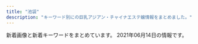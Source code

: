 ```yaml
---
title: "池袋"
description: "キーワード別にの巨乳アジアン・チャイナエステ嬢情報をまとめました。"
---
```


新着画像と新着キーワードをまとめています。
2021年06月14日の情報です。

<DmmAffiliateIns />
<KeywordTable
  shops={
    [
    {
        "url": "http://foryou-est.tokyo/",
        "keywords": {},
        "name": "For You",
        "img_links": [
            "http://foryou-est.tokyo/images/xin.jpg",
            "http://foryou-est.tokyo/images/riri.jpg",
            "http://foryou-est.tokyo/images/sp03.jpg",
            "http://foryou-est.tokyo/images/up.png",
            "http://foryou-est.tokyo/images/yuki.jpg",
            "http://foryou-est.tokyo/images/emi.jpg",
            "http://foryou-est.tokyo/images/ai.jpg",
            "http://foryou-est.tokyo/images/yuri.jpg",
            "http://foryou-est.tokyo/images/flash1.jpg",
            "http://foryou-est.tokyo/images/sp02.jpg",
            "http://foryou-est.tokyo/images/kina.jpg",
            "http://foryou-est.tokyo/images/down.png",
            "http://foryou-est.tokyo/images/sp01.jpg",
            "http://foryou-est.tokyo/images/mobile.png",
            "http://foryou-est.tokyo/images/zi_staff.png"
        ],
        "station": "JR\u6c60\u888b\u99c5\u897f\u53e3"
    },
    {
        "url": "https://www.relax-es.net/",
        "station": "JR\u6c60\u888b\u99c5\u897f\u53e3(\u5317)",
        "keywords": {
            "F": 35,
            "88": 71,
            "E": 73,
            "D": 54,
            "87": 22,
            "90": 14,
            "C": 36,
            "89": 56
        },
        "img_links": [
            "https://www.relax-es.net/w200-p300/img/uploadfile/imgpc01601602326.jpg",
            "https://www.relax-es.net/img/s/area02.png",
            "https://www.relax-es.net/img/companioncoment.png",
            "https://www.relax-es.net/w160-p400/img/uploadfile/imgpc01601602403.jpg",
            "https://www.relax-es.net/w160-p400/img/uploadfile/imgpc01601602269.jpg",
            "https://www.relax-es.net/img/uploadfile/imgpc01601942123.jpg",
            "https://www.relax-es.net/w90-p90/img/uploadfile/imgpc01601942092.jpg",
            "https://www.relax-es.net/img/uploadfile/imgpc01601603008.jpg",
            "https://www.relax-es.net/w90-p90/img/uploadfile/imgpc01608535783.jpg",
            "https://www.relax-es.net/img/s/area05.png",
            "https://www.relax-es.net/w160-p400/img/uploadfile/imgpc01601602016.jpg",
            "https://www.relax-es.net/w160-p400/img/uploadfile/imgpc01601603008.jpg",
            "https://www.relax-es.net/w200-p300/img/uploadfile/imgpc01601601975.jpg",
            "https://www.relax-es.net/img/num2.png",
            "https://www.relax-es.net/img/num4.png",
            "https://www.relax-es.net/w160-p400/img/uploadfile/imgpc01601602188.jpg",
            "https://www.relax-es.net/img/bana01.jpg",
            "https://www.relax-es.net/img/uploadfile/imgpc01601601975.jpg",
            "https://www.relax-es.net/img/s/area01.png",
            "https://www.relax-es.net/w160-p400/img/uploadfile/imgpc01608535716.jpg",
            "https://www.relax-es.net/img/shop.jpg",
            "https://www.relax-es.net/img/uploadfile/img_1601600792.jpg",
            "https://www.relax-es.net/img/uploadfile/imgpc01601602970.jpg",
            "https://www.relax-es.net/img/s/area04.png",
            "https://www.relax-es.net/img/num5.png",
            "https://www.relax-es.net/w160-p400/img/uploadfile/imgpc01601601781.jpg",
            "https://www.relax-es.net/w200-p300/img/uploadfile/imgpc01601942105.jpg",
            "https://www.relax-es.net/img/uploadfile/imgpc01601602443.jpg",
            "https://www.relax-es.net/img/uploadfile/imgpc01601602676.jpg",
            "https://www.relax-es.net/img/bana05.jpg",
            "https://www.relax-es.net/w90-p90/img/uploadfile/imgpc01601603008.jpg",
            "https://www.relax-es.net/img/area.jpg",
            "https://www.relax-es.net/img/s/area06.png",
            "https://www.relax-es.net/img/uploadfile/imgpc01601942165.jpg",
            "https://www.relax-es.net/w90-p90/img/uploadfile/imgpc01601602890.jpg",
            "https://www.relax-es.net/w200-p300/img/uploadfile/imgpc01601942092.jpg",
            "https://www.relax-es.net/w200-p300/img/uploadfile/imgpc01601942142.jpg",
            "https://www.relax-es.net/w160-p400/img/uploadfile/imgpc01601942092.jpg",
            "https://www.relax-es.net/img/uploadfile/imgpc01601602269.jpg",
            "https://www.relax-es.net/img/bana04.jpg",
            "https://www.relax-es.net/img/num1.png",
            "https://www.relax-es.net/w160-p400/img/uploadfile/imgpc01601942123.jpg",
            "https://www.relax-es.net/w160-p400/img/uploadfile/imgpc01608535826.jpg",
            "https://www.relax-es.net/w160-p400/img/uploadfile/imgpc01608535783.jpg",
            "https://www.relax-es.net/w90-p90/img/uploadfile/imgpc01601602269.jpg",
            "https://www.relax-es.net/w160-p400/img/uploadfile/imgpc01601942142.jpg",
            "https://www.relax-es.net/w160-p400/img/uploadfile/imgpc01601601975.jpg",
            "https://www.relax-es.net/w160-p400/img/uploadfile/imgpc01601942105.jpg",
            "https://www.relax-es.net/img/uploadfile/imgpc01601601781.jpg",
            "https://www.relax-es.net/img/icon/new.png",
            "https://www.relax-es.net/w90-p90/img/uploadfile/imgpc01608535716.jpg",
            "https://www.relax-es.net/img/uploadfile/imgpc01601942092.jpg",
            "https://www.relax-es.net/img/uploadfile/imgpc01608535716.jpg",
            "https://www.relax-es.net/img/uploadfile/imgpc01601602890.jpg",
            "https://www.relax-es.net/img/bana07.jpg",
            "https://www.relax-es.net/img/uploadfile/img_1601600707.jpg",
            "https://www.relax-es.net/img/num3.png",
            "https://www.relax-es.net/img/kantan.jpg",
            "https://www.relax-es.net/w160-p400/img/uploadfile/imgpc01601602890.jpg",
            "https://www.relax-es.net/img/uploadfile/imgpc01608535783.jpg",
            "https://www.relax-es.net/img/uploadfile/imgpc01601602188.jpg",
            "https://www.relax-es.net/img/bana03.jpg",
            "https://www.relax-es.net/w160-p400/img/uploadfile/imgpc01608535915.jpg",
            "https://www.relax-es.net/w90-p90/img/uploadfile/imgpc01601942165.jpg",
            "https://www.relax-es.net/w90-p90/img/uploadfile/imgpc01601602970.jpg",
            "https://www.relax-es.net/w300-p200/img/uploadfile/imgpc01601602761.jpg",
            "https://www.relax-es.net/img/bana10.jpg",
            "https://www.relax-es.net/img/uploadfile/imgpc01601942105.jpg",
            "https://www.relax-es.net/w160-p400/img/uploadfile/imgpc01601602326.jpg",
            "https://www.relax-es.net/w90-p90/img/uploadfile/imgpc01608535826.jpg",
            "https://www.relax-es.net/img/uploadfile/imgpc01601602761.jpg",
            "https://www.relax-es.net/w160-p400/img/uploadfile/imgpc01601602970.jpg",
            "https://www.relax-es.net/img/bana02.jpg",
            "https://www.relax-es.net/img/uploadfile/imgpc01601942142.jpg",
            "https://www.relax-es.net/w160-p400/img/uploadfile/imgpc01601602443.jpg",
            "https://www.relax-es.net/img/uploadfile/1601603998.png",
            "https://www.relax-es.net/w200-p300/img/uploadfile/imgpc01601602970.jpg",
            "https://www.relax-es.net/w160-p400/img/uploadfile/imgpc01601602676.jpg",
            "https://www.relax-es.net/img/s/area03.png",
            "https://www.relax-es.net/w160-p400/img/uploadfile/imgpc01601602761.jpg",
            "https://www.relax-es.net/img/uploadfile/imgpc01601602326.jpg",
            "https://www.relax-es.net/img/syscard.png",
            "https://www.relax-es.net/w90-p90/img/uploadfile/imgpc01601602403.jpg",
            "https://www.relax-es.net/w160-p400/img/uploadfile/imgpc01601942165.jpg"
        ],
        "name": "New RELAX TIME"
    },
    {
        "img_links": [
            "http://manian-ikebukuro.com/image/cast/cast_68_2_l.jpg",
            "http://manian-ikebukuro.com/image/cast/cast_71_1_l.jpg",
            "http://manian-ikebukuro.com/image/cast/cast_63_1_s.jpg",
            "http://manian-ikebukuro.com/image/cast/cast_67_1_s.jpg",
            "http://manian-ikebukuro.com/sp/img/tel.png",
            "http://manian-ikebukuro.com/image/cast/cast_74_2_l.jpg",
            "http://manian-ikebukuro.com/image/cast/cast_47_1_l.jpg",
            "http://manian-ikebukuro.com/img/QRcode.png",
            "http://manian-ikebukuro.com/img/tel.png",
            "http://manian-ikebukuro.com/img/news3.png",
            "http://manian-ikebukuro.com/image/cast/cast_80_1_l.jpg",
            "http://manian-ikebukuro.com/image/cast/cast_70_1_l.jpg",
            "http://manian-ikebukuro.com/img/line1.jpg",
            "http://manian-ikebukuro.com/img/pickupGirl.png",
            "http://manian-ikebukuro.com/image/cast/cast_70_2_l.jpg",
            "http://manian-ikebukuro.com/image/cast/cast_64_2_l.jpg",
            "http://manian-ikebukuro.com/image/cast/cast_64_1_l.jpg",
            "http://manian-ikebukuro.com/img/news1.png",
            "http://manian-ikebukuro.com/img/bar_profile.png",
            "http://manian-ikebukuro.com/image/cast/cast_6_2_l.jpg",
            "http://manian-ikebukuro.com/image/cast/cast_77_1_s.jpg",
            "http://manian-ikebukuro.com/image/cast/cast_75_1_l.jpg",
            "http://manian-ikebukuro.com/image/cast/10x10.jpg",
            "http://manian-ikebukuro.com/image/cast/cast_6_1_s.jpg",
            "http://manian-ikebukuro.com/image/cast/cast_47_2_l.jpg",
            "http://manian-ikebukuro.com/image/cast/cast_47_1_s.jpg",
            "http://manian-ikebukuro.com/image/cast/cast_67_1_l.jpg",
            "http://manian-ikebukuro.com/image/cast/cast_73_1_s.jpg",
            "http://manian-ikebukuro.com/image/cast/cast_77_2_l.jpg",
            "http://manian-ikebukuro.com/image/cast/cast_71_1_s.jpg",
            "http://manian-ikebukuro.com/image/cast/cast_64_1_s.jpg",
            "http://manian-ikebukuro.com/image/cast/cast_75_2_l.jpg",
            "http://manian-ikebukuro.com/image/cast/cast_77_1_l.jpg",
            "http://manian-ikebukuro.com/image/cast/cast_74_1_l.jpg",
            "http://manian-ikebukuro.com/image/cast/cast_80_1_s.jpg",
            "http://manian-ikebukuro.com/image/cast/cast_71_2_l.jpg",
            "http://manian-ikebukuro.com/image/cast/cast_70_1_s.jpg",
            "http://manian-ikebukuro.com/image/cast/cast_67_2_l.jpg",
            "http://manian-ikebukuro.com/image/cast/cast_68_1_s.jpg",
            "http://manian-ikebukuro.com/img/bar_staff.png",
            "http://manian-ikebukuro.com/image/cast/cast_75_1_s.jpg",
            "http://manian-ikebukuro.com/image/cast/cast_68_1_l.jpg",
            "http://manian-ikebukuro.com/img/header0.jpg",
            "http://manian-ikebukuro.com/image/cast/cast_69_1_s.jpg",
            "http://manian-ikebukuro.com/image/cast/cast_74_1_s.jpg",
            "http://manian-ikebukuro.com/img/spSite.jpg",
            "http://manian-ikebukuro.com/image/cast/cast_80_2_l.jpg",
            "http://manian-ikebukuro.com/image/cast/cast_6_1_l.jpg",
            "http://manian-ikebukuro.com/image/cast/no_image.jpg"
        ],
        "keywords": {},
        "name": "\u6d17\u4f53\u30de\u30cb\u30a2",
        "station": "JR\u6c60\u888b\u99c5\u6771\u53e3",
        "url": "http://manian-ikebukuro.com/"
    },
    {
        "keywords": {
            "C": 8
        },
        "name": "MONA\u30fbLIZA \u30e2\u30ca\u30fb\u30ea\u30b6",
        "station": "JR\u6c60\u888b\u99c5\u897f\u53e3",
        "img_links": [
            "http://monaliza.xyz/images/index_c3.jpg",
            "http://monaliza.xyz/images/g7.jpg",
            "http://monaliza.xyz/images/g4.jpg",
            "http://monaliza.xyz/images/r04.jpg",
            "http://monaliza.xyz/images/index_c1.jpg",
            "http://monaliza.xyz/images/yuki.jpg",
            "http://monaliza.xyz/images/top.jpg",
            "http://monaliza.xyz/images/mobile.jpg",
            "http://monaliza.xyz/images/gallery_image01b.jpg",
            "http://monaliza.xyz/images/r01.jpg",
            "http://monaliza.xyz/images/r03.jpg",
            "http://monaliza.xyz/images/aoyi.jpg",
            "http://monaliza.xyz/images/index_c2.jpg",
            "http://monaliza.xyz/images/g6.jpg",
            "http://monaliza.xyz/images/r02.jpg"
        ],
        "url": "http://monaliza.xyz/"
    },
    {
        "station": "JR\u6c60\u888b\u99c5\u897f\u53e3(\u5317)",
        "keywords": {
            "E": 2,
            "82": 2,
            "87": 1,
            "C": 21,
            "93": 2,
            "85": 10,
            "89": 3,
            "86": 3,
            "D": 4,
            "88": 1
        },
        "name": "\u30b7\u30e3\u30fc\u30ed\u30c3\u30c8\u59eb",
        "img_links": [
            "http://www.i-rlx.info/images/upload/bb8a47bc98c64e87.jpg",
            "http://www.i-rlx.info/images/index_27.jpg",
            "http://www.i-rlx.info/images/info_16.jpg",
            "http://www.i-rlx.info/images/index_26.jpg",
            "http://www.i-rlx.info/girl/06.jpg",
            "http://www.i-rlx.info/images/index_14.jpg",
            "http://www.i-rlx.info/images/upload/thumb/bb2bfea87a6127cc.jpg",
            "http://www.i-rlx.info/i/girl/01.jpg",
            "http://www.i-rlx.info/i/room/r02.jpg",
            "http://www.i-rlx.info/images/index_39.jpg",
            "http://www.i-rlx.info/images/index_09.jpg",
            "http://www.i-rlx.info/images/upload/d9467bde93e01a59.jpg",
            "http://www.i-rlx.info/i/room/r01.jpg",
            "http://www.i-rlx.info/images/index_15.jpg",
            "http://www.i-rlx.info/images/index_12.jpg",
            "http://www.i-rlx.info/images/upload/de66c0c17276977c.jpg",
            "http://www.i-rlx.info/images/upload/ac8e7ec3ac179feb.jpg",
            "http://www.i-rlx.info/images/upload/thumb/bb8a47bc98c64e87.jpg",
            "http://www.i-rlx.info/girl/08.jpg",
            "http://www.i-rlx.info/images/upload/22c78aefa047b678.jpg",
            "http://www.i-rlx.info/images/upload/thumb/eeb5d9caa554018e.jpg",
            "http://www.i-rlx.info/images/index_11.jpg",
            "http://www.i-rlx.info/images/upload/thumb/2e67f8f88df2761d.jpg",
            "http://www.i-rlx.info/girl/05.jpg",
            "http://www.i-rlx.info/girl/04.jpg",
            "http://www.i-rlx.info/images/upload/bb2bfea87a6127cc.jpg",
            "http://www.i-rlx.info/i/girl/03.jpg",
            "http://www.i-rlx.info/images/index_13.jpg",
            "http://www.i-rlx.info/images/upload/bc0752fe4e53b8c6.jpg",
            "http://www.i-rlx.info/images/rec_16.jpg",
            "http://www.i-rlx.info/images/index_34.jpg",
            "http://www.i-rlx.info/images/upload/thumb/7d800b2f3fde617b.jpg",
            "http://www.i-rlx.info/images/upload/thumb/bc0752fe4e53b8c6.jpg",
            "http://www.i-rlx.info/images/index_02.jpg",
            "http://www.i-rlx.info/images/index_22.jpg",
            "http://www.i-rlx.info/images/rec.jpg",
            "http://www.i-rlx.info/images/index_18.jpg",
            "http://www.i-rlx.info/images/upload/thumb/9e42414005a99f48.jpg",
            "http://www.i-rlx.info/images/upload/c3c01fea3cdcaa08.jpg",
            "http://www.i-rlx.info/girl/017.jpg",
            "http://www.i-rlx.info/images/upload/dc8f1b616e622b2a.jpg",
            "http://www.i-rlx.info/girl/02.jpg",
            "http://www.i-rlx.info/images/upload/19b76df66faf0b12.jpg",
            "http://www.i-rlx.info/images/index_36.jpg",
            "http://www.i-rlx.info/images/upload/888936484d714117.jpg",
            "http://www.i-rlx.info/girl/018.jpg",
            "http://www.i-rlx.info/images/index_37.jpg",
            "http://www.i-rlx.info/images/index_07.jpg",
            "http://www.i-rlx.info/images/upload/95e8548329763630.jpg",
            "http://www.i-rlx.info/images/index_10.jpg",
            "http://www.i-rlx.info/images/index_20.jpg",
            "http://www.i-rlx.info/images/index_08.jpg",
            "http://www.i-rlx.info/i/girl/02.jpg",
            "http://www.i-rlx.info/images/upload/thumb/19b76df66faf0b12.jpg",
            "http://www.i-rlx.info/images/upload/thumb/c3c01fea3cdcaa08.jpg",
            "http://www.i-rlx.info/images/index_01.jpg",
            "http://www.i-rlx.info/i/room/r03.jpg",
            "http://www.i-rlx.info/images/upload/2e67f8f88df2761d.jpg",
            "http://www.i-rlx.info/images/info.jpg",
            "http://www.i-rlx.info/images/index_19.jpg",
            "http://www.i-rlx.info/images/upload/thumb/22c78aefa047b678.jpg",
            "http://www.i-rlx.info/images/sub_18.jpg",
            "http://www.i-rlx.info/images/upload/thumb/4d0e657eefdddf42.jpg",
            "http://www.i-rlx.info/images/upload/549fe7e03db1e8fc.jpg",
            "http://www.i-rlx.info/i/girl/04.jpg",
            "http://www.i-rlx.info/images/index_24.jpg",
            "http://www.i-rlx.info/images/index_31.jpg",
            "http://www.i-rlx.info/images/index_29.jpg",
            "http://www.i-rlx.info/images/upload/thumb/888936484d714117.jpg",
            "http://www.i-rlx.info/images/upload/thumb/3a57edcf235cfd8e.jpg",
            "http://www.i-rlx.info/images/upload/3a57edcf235cfd8e.jpg",
            "http://www.i-rlx.info/images/upload/9e42414005a99f48.jpg",
            "http://www.i-rlx.info/images/03.jpg",
            "http://www.i-rlx.info/images/index_30.jpg",
            "http://www.i-rlx.info/images/upload/thumb/dc8f1b616e622b2a.jpg",
            "http://www.i-rlx.info/images/sub_21.jpg",
            "http://www.i-rlx.info/images/upload/4d0e657eefdddf42.jpg",
            "http://www.i-rlx.info/i/girl/05.jpg",
            "http://www.i-rlx.info/images/upload/thumb/549fe7e03db1e8fc.jpg",
            "http://www.i-rlx.info/images/upload/f63122b7652c8d07.jpg",
            "http://www.i-rlx.info/images/index_03.jpg",
            "http://www.i-rlx.info/images/upload/thumb/b0bbe23232bed8aa.jpg",
            "http://www.i-rlx.info/images/index_21.jpg",
            "http://www.i-rlx.info/images/upload/thumb/f63122b7652c8d07.jpg",
            "http://www.i-rlx.info/images/index_23.jpg",
            "http://www.i-rlx.info/images/index_33.jpg",
            "http://www.i-rlx.info/images/index_17.jpg",
            "http://www.i-rlx.info/images/index_04.jpg",
            "http://www.i-rlx.info/images/upload/thumb/ac8e7ec3ac179feb.jpg",
            "http://www.i-rlx.info/images/upload/thumb/d9467bde93e01a59.jpg",
            "http://www.i-rlx.info/images/upload/b0bbe23232bed8aa.jpg",
            "http://www.i-rlx.info/images/upload/7d800b2f3fde617b.jpg",
            "http://www.i-rlx.info/i/room/r04.jpg",
            "http://www.i-rlx.info/images/upload/thumb/de66c0c17276977c.jpg",
            "http://www.i-rlx.info/images/upload/eeb5d9caa554018e.jpg",
            "http://www.i-rlx.info/images/index_35_01.jpg",
            "http://www.i-rlx.info/images/upload/5f15caf7f272770f.jpg",
            "http://www.i-rlx.info/girl/01.jpg",
            "http://www.i-rlx.info/images/upload/thumb/95e8548329763630.jpg",
            "http://www.i-rlx.info/images/staff_16.jpg",
            "http://www.i-rlx.info/images/upload/thumb/5f15caf7f272770f.jpg",
            "http://www.i-rlx.info/images/index_06.jpg",
            "http://www.i-rlx.info/images/index_28.jpg"
        ],
        "url": "http://www.i-rlx.info/"
    },
    {
        "station": "JR\u6c60\u888b\u99c5\u897f\u53e3",
        "img_links": [
            "http://tsukinokoi.com/img/staff/153079932824200700.jpg",
            "http://tsukinokoi.com/img/staff/155204782386136400.jpg",
            "http://tsukinokoi.com/img/staff/152008703796356600.jpg",
            "http://tsukinokoi.com/img/staff/154673852166026500.jpg",
            "http://tsukinokoi.com/images/bar_top.png",
            "http://tsukinokoi.com/img/staff/148073918839938900.jpg",
            "http://tsukinokoi.com/images/event/2020/m06.png",
            "http://tsukinokoi.com/img/staff/144652745411466600.jpg",
            "http://tsukinokoi.com/img/staff/151584629124140300.jpg",
            "http://tsukinokoi.com/img/staff/148586605226742500.jpg",
            "http://tsukinokoi.com/img/staff/142919725579809100.png",
            "http://tsukinokoi.com/img/staff/155818741107218300.jpg",
            "http://tsukinokoi.com/img/staff/160622584020640000.jpg",
            "http://tsukinokoi.com/img/staff/148586605222864500.jpg",
            "http://tsukinokoi.com/img/staff/148256052554824000.jpg",
            "http://tsukinokoi.com/images/QRcode.png",
            "http://tsukinokoi.com/images/pickupGirl2014.png",
            "http://tsukinokoi.com/images/bar_gallery.png",
            "http://tsukinokoi.com/images/news3.png",
            "http://tsukinokoi.com/images/bar_staff.png",
            "http://tsukinokoi.com/img/staff/155611310658540500.jpg",
            "http://tsukinokoi.com/images/news1.png"
        ],
        "keywords": {
            "\u30bb\u30af\u30b7\u30fc": 1
        },
        "name": "\u6708\u306e\u604b",
        "url": "http://tsukinokoi.com/"
    },
    {
        "img_links": [
            "http://www.coco-8.jp/_src/36742640/b.png",
            "http://www.coco-8.jp/_src/36813493/cam2.jpg",
            "http://www.coco-8.jp/_src/49632559/wechatimg336_20201102105038881.jpg",
            "http://www.coco-8.jp/_src/36712010/sayuri.jpg",
            "http://www.coco-8.jp/_src/36742658/s1.jpg",
            "http://www.coco-8.jp/_src/36742458/1.jpg",
            "http://www.coco-8.jp/_src/54960396/wechatimg955.jpg",
            "http://www.coco-8.jp/_src/36820891/cam3.png",
            "http://www.coco-8.jp/_src/36743040/s5.jpg",
            "http://www.coco-8.jp/_src/36742461/4.jpg",
            "http://www.coco-8.jp/_src/36746688/g2.jpg",
            "http://www.coco-8.jp/_src/54960393/wechatimg955.jpg",
            "http://www.coco-8.jp/_src/37791789/lineline.png",
            "http://www.coco-8.jp/_src/49977789/lineline.png",
            "http://www.coco-8.jp/_src/36746395/lineline.png",
            "http://www.coco-8.jp/_src/36746398/mei1.jpg",
            "http://www.coco-8.jp/_src/36742460/3.jpg",
            "http://www.coco-8.jp/_src/36746639/lineline.png",
            "http://www.coco-8.jp/_src/36746682/g.jpg",
            "http://www.coco-8.jp/_src/36746704/g5.png",
            "http://www.coco-8.jp/_src/36741636/5.jpg",
            "http://www.coco-8.jp/_src/36746633/lineline.png",
            "http://www.coco-8.jp/_src/36746714/b.png",
            "http://www.coco-8.jp/_src/36820892/cam3.png",
            "http://www.coco-8.jp/_src/36741673/3.jpg",
            "http://www.coco-8.jp/_src/36742459/2.jpg",
            "http://www.coco-8.jp/_src/49977773/wechatimg437_20201113100952153.jpg",
            "http://www.coco-8.jp/_src/36742791/s4.jpg",
            "http://www.coco-8.jp/_src/36741678/down.png",
            "http://www.coco-8.jp/_src/36742636/b.png",
            "http://www.coco-8.jp/_src/54960394/lineline.png",
            "http://www.coco-8.jp/_src/36813492/cam2.jpg",
            "http://www.coco-8.jp/_src/36742655/down.png",
            "http://www.coco-8.jp/_src/36741638/4.jpg",
            "http://www.coco-8.jp/_src/36741671/2.jpg",
            "http://www.coco-8.jp/_src/49977785/wechatimg336_20201102105038881.jpg",
            "http://www.coco-8.jp/_src/37791773/wechatimg437_20201113100952153.jpg",
            "http://www.coco-8.jp/_src/36746345/maya.jpg",
            "http://www.coco-8.jp/_src/49632727/wechatimg336_20201102105038881.jpg",
            "http://www.coco-8.jp/_src/36746641/risa.jpg",
            "http://www.coco-8.jp/_src/36742642/b.png",
            "http://www.coco-8.jp/_src/36746397/mei1.jpg",
            "http://www.coco-8.jp/_src/36745876/pic1.jpg",
            "http://www.coco-8.jp/_src/36741640/1.jpg",
            "http://www.coco-8.jp/_src/36741672/4.jpg",
            "http://www.coco-8.jp/_src/36742714/s2.jpg",
            "http://www.coco-8.jp/_src/37791754/smartselect_20191212-140919_wechat.jpg",
            "http://www.coco-8.jp/_src/36742462/5.jpg",
            "http://www.coco-8.jp/_src/36745880/pic2.jpg",
            "http://www.coco-8.jp/_src/36746635/iwa1.jpg",
            "http://www.coco-8.jp/_src/36746642/risa.jpg",
            "http://www.coco-8.jp/_src/36746320/sayuri.jpg",
            "http://www.coco-8.jp/_src/36746702/g6.jpg",
            "http://www.coco-8.jp/_src/36742638/b.png",
            "http://www.coco-8.jp/_src/49977786/wechatimg336_20201102105038881.jpg",
            "http://www.coco-8.jp/_src/36741637/3.jpg",
            "http://www.coco-8.jp/_src/54960397/wechatimg955.jpg",
            "http://www.coco-8.jp/_src/36746331/lineline.png",
            "http://www.coco-8.jp/_src/36746351/lineline.png",
            "http://www.coco-8.jp/_src/36742780/s3.jpg",
            "http://www.coco-8.jp/_src/54960364/wechatimg955.jpg",
            "http://www.coco-8.jp/_src/37791774/wechatimg437_20201113100952153.jpg",
            "http://www.coco-8.jp/_src/36746346/maya.jpg",
            "http://www.coco-8.jp/_src/36746692/g3.jpg",
            "http://www.coco-8.jp/_src/55662797/img20210426142633666355.png",
            "http://www.coco-8.jp/_src/36741639/2.jpg",
            "http://www.coco-8.jp/_src/36742644/sayuri.jpg",
            "http://www.coco-8.jp/_src/36746379/aki.jpg",
            "http://www.coco-8.jp/_src/36746636/iwa1.jpg",
            "http://www.coco-8.jp/_src/36746644/lineline.png",
            "http://www.coco-8.jp/_src/36746380/aki.jpg",
            "http://www.coco-8.jp/_src/36741674/5.jpg",
            "http://www.coco-8.jp/_src/49977665/wechatimg437_20201113100952153.jpg",
            "http://www.coco-8.jp/_src/36741670/1.jpg",
            "http://www.coco-8.jp/_src/36746732/road2.png",
            "http://www.coco-8.jp/_src/36742630/b.png"
        ],
        "name": "CoCo8 \u30b3\u30b3\u30a8\u30a4\u30c8",
        "station": "JR\u6c60\u888b\u99c5\u897f\u53e3",
        "url": "http://www.coco-8.jp/",
        "keywords": {
            "88": 1,
            "86": 2,
            "90": 1
        }
    },
    {
        "station": "JR\u6c60\u888b\u99c5\u897f\u53e3",
        "img_links": [],
        "url": "http://mangetsudou.tyo.cm/",
        "keywords": {},
        "name": "\u6e80\u6708\u5802"
    },
    {
        "img_links": [
            "http://awakoku.net/girls/yuri1.jpg",
            "http://awakoku.net/image/header.jpg",
            "http://awakoku.net/topics/img/7-1.jpg",
            "http://awakoku.net/image/pickup.jpg",
            "http://awakoku.net/girls/noimage.jpg",
            "http://awakoku.net/girls/hana2.jpg",
            "http://awakoku.net/girls/miyuki1.jpg",
            "http://awakoku.net/girls/mina2.jpg",
            "http://awakoku.net/girls/nana11.jpg",
            "http://awakoku.net/girls/yumi.jpg",
            "http://awakoku.net/girls/nagisa2.jpg",
            "http://awakoku.net/girls/miyuki2.jpg",
            "http://awakoku.net/girls/aya1.jpg",
            "http://awakoku.net/girls/yuri2.jpg",
            "http://awakoku.net/girls/hana1.jpg",
            "http://awakoku.net/girls/misaki1.jpg",
            "http://awakoku.net/girls/kana1.jpg",
            "http://awakoku.net/girls/nana22.jpg",
            "http://awakoku.net/girls/misaki2.jpg",
            "http://awakoku.net/girls/sakura1.jpg",
            "http://awakoku.net/girls/ami1.jpg",
            "http://awakoku.net/girls/kana2.jpg",
            "http://awakoku.net/girls/mina1.jpg",
            "http://awakoku.net/girls/nagisa1.jpg",
            "http://awakoku.net/girls/saki1.jpg"
        ],
        "keywords": {
            "F": 1,
            "87": 3,
            "83": 4,
            "88": 2,
            "84": 3,
            "D": 1,
            "E": 2,
            "C": 23,
            "85": 2,
            "86": 1
        },
        "station": "JR\u6c60\u888b\u99c5\u897f\u53e3",
        "url": "http://awakoku.net/",
        "name": "\u30a2\u30ef\u56fd\u515a"
    },
    {
        "img_links": [
            "http://new-paradise.net/images/g0.jpg",
            "http://new-paradise.net/images/misaki01.jpg",
            "http://new-paradise.net/images/a6.jpg",
            "http://new-paradise.net/images/misaki02.jpg",
            "http://new-paradise.net/images/up.png",
            "http://new-paradise.net/images/r3.jpg",
            "http://new-paradise.net/images/mobile.png",
            "http://new-paradise.net/images/itigo.jpg",
            "http://new-paradise.net/images/honoka.jpg",
            "http://new-paradise.net/images/info.jpg",
            "http://new-paradise.net/images/kanna02.jpg",
            "http://new-paradise.net/images/down.png",
            "http://new-paradise.net/images/a1.jpg",
            "http://new-paradise.net/images/a5.jpg",
            "http://new-paradise.net/images/a3.jpg",
            "http://new-paradise.net/images/a7.jpg",
            "http://new-paradise.net/images/noa.jpg",
            "http://new-paradise.net/images/zi_staff.png",
            "http://new-paradise.net/images/flash1.jpg",
            "http://new-paradise.net/images/a2.jpg",
            "http://new-paradise.net/images/kiki02.jpg",
            "http://new-paradise.net/images/kiki.jpg",
            "http://new-paradise.net/images/a4.jpg"
        ],
        "station": "JR\u6c60\u888b\u99c5\u897f\u53e3",
        "keywords": {},
        "name": "\u5fc3\u30d1\u30e9\u30c0\u30a4\u30b9",
        "url": "http://new-paradise.net/"
    },
    {
        "station": "JR\u6c60\u888b\u99c5\u897f\u53e3(\u5317)",
        "keywords": {},
        "img_links": [
            "http://es-hana.work/images/2.jpg",
            "http://es-hana.work/staff/nana.jpg",
            "http://es-hana.work/staff/yuna.jpg",
            "http://es-hana.work/images/6.jpg",
            "http://es-hana.work/img/miki1.jpg",
            "http://es-hana.work/images/int.jpg",
            "http://es-hana.work/images/sys1.jpg",
            "http://es-hana.work/images/8.jpg",
            "http://es-hana.work/img/yui1.jpg",
            "http://es-hana.work/images/tg.jpg",
            "http://es-hana.work/images/10.jpg",
            "http://es-hana.work/images/news.jpg",
            "http://es-hana.work/img/aya1.jpg",
            "http://es-hana.work/staff/miki.jpg",
            "http://es-hana.work/staff/ai.jpg",
            "http://es-hana.work/images/3.jpg",
            "http://es-hana.work/images/sys2.jpg",
            "http://es-hana.work/staff/rina.jpg",
            "http://es-hana.work/images/5.jpg",
            "http://es-hana.work/images/ac2.jpg",
            "http://es-hana.work/images/9.jpg",
            "http://es-hana.work/images/head.jpg",
            "http://es-hana.work/images/line.jpg",
            "http://es-hana.work/staff/haruka.jpg",
            "http://es-hana.work/images/ac1.jpg",
            "http://es-hana.work/staff/nami.jpg",
            "http://es-hana.work/img/risa1.jpg",
            "http://es-hana.work/img/nami1.jpg",
            "http://es-hana.work/img/rina1.jpg",
            "http://es-hana.work/images/7.jpg",
            "http://es-hana.work/img/haruka1.jpg",
            "http://es-hana.work/staff/yui.jpg",
            "http://es-hana.work/img/nana1.jpg",
            "http://es-hana.work/images/staff_t.jpg",
            "http://es-hana.work/images/1.jpg",
            "http://es-hana.work/staff/aya.jpg",
            "http://es-hana.work/staff/risa.jpg",
            "http://es-hana.work/img/ai1.jpg",
            "http://es-hana.work/images/interior_t.jpg"
        ],
        "url": "http://es-hana.work/",
        "name": "\u82b1\u6c34\u6728"
    },
    {
        "img_links": [
            "http://koi.este.work/b_girl.png",
            "http://momipara.jp/img/link/momi88.jpg",
            "http://koi.este.work/b_news.png",
            "http://koi.este.work/t3.jpg",
            "http://koi.este.work/tennai4.jpg",
            "http://koi.este.work/t1.jpg",
            "http://koi.este.work/2/uploadimg/1579481243.jpg",
            "http://koi.este.work/2/uploadimg/1577672563.jpg",
            "http://koi.este.work/tennai.png",
            "http://koi.este.work/top.jpg",
            "http://koi.este.work/mens-esthe.png",
            "http://koi.este.work/up_5_3_0.jpg",
            "http://koi.este.work/tennai2.jpg",
            "http://koi.este.work/2/uploadimg/1601879728.jpg",
            "http://koi.este.work/2/uploadimg/1565558725.jpg",
            "http://koi.este.work/tennai3.jpg"
        ],
        "keywords": {
            "83": 18,
            "85": 6,
            "C": 12,
            "D": 18,
            "86": 6
        },
        "url": "http://koi.este.work/",
        "name": "\u604b",
        "station": "JR\u6c60\u888b\u99c5\u897f\u53e3"
    },
    {
        "img_links": [
            "http://ccgirl.work/staff/koko2.jpg",
            "http://ccgirl.work/staff/hana1.jpg",
            "http://www.ccgirl.work/staff/aya1.jpg",
            "http://ccgirl.work/img/contentsbottom.png",
            "http://ccgirl.work/staff/aya2.jpg",
            "http://ccgirl.work/staff/riri2.jpg",
            "http://ccgirl.work/staff/ai3.jpg",
            "http://www.ccgirl.work/img/bana02.jpg",
            "http://www.ccgirl.work/img/contentsbottom.png",
            "http://www.ccgirl.work/staff/aya2.jpg",
            "http://www.ccgirl.work/staff/aya3.jpg",
            "http://www.ccgirl.work/staff/riri1.jpg",
            "http://www.ccgirl.work/staff/kayuri1.jpg",
            "http://ccgirl.work/staff/kayuri2.jpg",
            "http://www.ccgirl.work/staff/hana1.jpg",
            "http://ccgirl.work/staff/aya1.jpg",
            "http://ccgirl.work/staff/kayuri3.jpg",
            "http://ccgirl.work/staff/kayuri1.jpg",
            "http://ccgirl.work/img/s/s_qa.png",
            "http://www.ccgirl.work/staff/koko1.jpg",
            "http://www.ccgirl.work/img/icon/new.jpg",
            "http://ccgirl.work/img/icon/new.jpg",
            "http://ccgirl.work/staff/ai2.jpg",
            "http://www.ccgirl.work/img/s/s_qa.png",
            "http://ccgirl.work/staff/aya3.jpg",
            "http://www.ccgirl.work/staff/ai1.jpg",
            "http://ccgirl.work/img/bana03.jpg",
            "http://ccgirl.work/staff/riri1.jpg",
            "http://www.ccgirl.work/staff/riri2.jpg",
            "http://ccgirl.work/img/bana02.jpg",
            "http://ccgirl.work/staff/ai1.jpg",
            "http://www.ccgirl.work/img/bana03.jpg",
            "http://www.ccgirl.work/img/interior.jpg",
            "http://ccgirl.work/img/interior.jpg",
            "http://ccgirl.work/staff/koko1.jpg"
        ],
        "keywords": {
            "86": 28,
            "84": 48,
            "85": 14,
            "D": 29,
            "C": 66
        },
        "name": "\u73ca\u745a\u6d77\u5cb8",
        "station": "JR\u6c60\u888b\u99c5\u6771\u53e3",
        "url": "http://ccgirl.work/"
    },
    {
        "station": "JR\u6c60\u888b\u99c5\u897f\u53e3",
        "url": "http://c-sun2.com/",
        "img_links": [
            "http://c-sun2.com/image/cast/cast_362_1_l.jpg",
            "http://c-sun2.com/image/cast/cast_357_1_l.jpg",
            "http://c-sun2.com/image/cast/cast_471_1_l.jpg",
            "http://c-sun2.com/image/cast/cast_326_1_l.jpg",
            "http://c-sun2.com/image/cast/cast_485_2_l.jpg",
            "http://c-sun2.com/image/cast/cast_533_1_l.jpg",
            "http://c-sun2.com/image/cast/cast_466_2_l.jpg",
            "http://c-sun2.com/image/cast/cast_580_1_l.jpg",
            "http://c-sun2.com/image/cast/cast_496_2_l.jpg",
            "http://c-sun2.com/img/topbar_camp.png",
            "http://c-sun2.com/image/cast/cast_360_2_l.jpg",
            "http://c-sun2.com/image/cast/cast_393_2_l.jpg",
            "http://c-sun2.com/image/cast/cast_390_1_l.jpg",
            "http://c-sun2.com/image/cast/cast_485_1_l.jpg",
            "http://c-sun2.com/image/shame/192_1_l.jpg",
            "http://c-sun2.com/image/cast/cast_471_2_l.jpg",
            "http://c-sun2.com/image/cast/cast_524_1_l.jpg",
            "http://c-sun2.com/img/event/camp3.jpg",
            "http://c-sun2.com/image/cast/cast_473_1_l.jpg",
            "http://c-sun2.com/image/cast/cast_492_2_l.jpg",
            "http://c-sun2.com/img/bar_profile.png",
            "http://c-sun2.com/image/cast/cast_524_2_l.jpg",
            "http://c-sun2.com/image/cast/cast_534_2_l.jpg",
            "http://c-sun2.com/image/cast/cast_492_1_l.jpg",
            "http://c-sun2.com/img/bar_therapist.png",
            "http://c-sun2.com/image/cast/cast_362_2_l.jpg",
            "http://c-sun2.com/img/bar_grallery.png",
            "http://c-sun2.com/image/cast/cast_533_2_l.jpg",
            "http://c-sun2.com/image/cast/cast_473_2_l.jpg",
            "http://c-sun2.com/image/cast/cast_496_1_l.jpg",
            "http://c-sun2.com/image/cast/cast_534_1_l.jpg",
            "http://c-sun2.com/image/cast/cast_466_1_l.jpg",
            "http://c-sun2.com/image/cast/cast_393_1_l.jpg",
            "http://c-sun2.com/img/icon/new.png",
            "http://c-sun2.com/image/cast/cast_357_2_l.jpg",
            "http://c-sun2.com/image/cast/cast_484_1_l.jpg",
            "http://c-sun2.com/image/cast/cast_360_1_l.jpg",
            "http://c-sun2.com/image/cast/cast_484_2_l.jpg",
            "http://c-sun2.com/image/cast/cast_453_2_l.jpg",
            "http://c-sun2.com/image/cast/cast_453_1_l.jpg",
            "http://c-sun2.com/image/cast/cast_390_2_l.jpg",
            "http://c-sun2.com/img/header.jpg",
            "http://c-sun2.com/img/topbar_osusume.png",
            "http://c-sun2.com/image/cast/cast_326_2_l.jpg",
            "http://c-sun2.com/img/topbar_news.png"
        ],
        "keywords": {
            "85": 4,
            "81": 4,
            "83": 10,
            "82": 10,
            "84": 8
        },
        "name": "\u30b9\u30a4\u30fc\u30c8\u30de\u30c3\u30c8"
    },
    {
        "name": "\u30a2\u30ed\u30de\u30ed\u30de\u30f3\u30b9",
        "station": "JR\u6c60\u888b\u99c5\u897f\u53e3",
        "url": "http://salon-arm.com/",
        "img_links": [
            "http://salon-arm.com/staff/ringo/01.jpg",
            "http://salon-arm.com/img/ttl_mobile.png",
            "http://salon-arm.com/staff/nana/01.jpg",
            "http://salon-arm.com/staff/kaori/01mb.jpg",
            "http://salon-arm.com/i/files/homeimg.jpg",
            "http://salon-arm.com/img/att.jpg",
            "http://salon-arm.com/pic/top.png",
            "http://salon-arm.com/staff/ai/01.jpg",
            "http://salon-arm.com/staff/ichigo/01mb.jpg",
            "http://salon-arm.com/img/ttl_concept.png",
            "http://salon-arm.com/staff/rika/01mb.jpg",
            "http://salon-arm.com/pic/head.png",
            "http://salon-arm.com/staff/reina/01mb.jpg",
            "http://salon-arm.com/staff/reina/01.jpg",
            "http://salon-arm.com/staff/ichigo/01.jpg",
            "http://salon-arm.com/staff/mai/01.jpg",
            "http://salon-arm.com/staff/saya/01.jpg",
            "http://salon-arm.com/staff/midori/01mb.jpg",
            "http://salon-arm.com/img/ttl_staff.png",
            "http://salon-arm.com/staff/ringo/01mb.jpg",
            "http://salon-arm.com/staff/mai/01mb.jpg",
            "http://salon-arm.com/staff/rika/01.jpg",
            "http://salon-arm.com/staff/kaori/01.jpg",
            "http://salon-arm.com/staff/yuuka/01mb.jpg",
            "http://salon-arm.com/img/ttl_line.png",
            "http://salon-arm.com/img/ttl_tnew.png",
            "http://salon-arm.com/staff/nana/01mb.jpg",
            "http://salon-arm.com/staff/ai/01mb.jpg",
            "http://salon-arm.com/staff/saya/01mb.jpg",
            "http://salon-arm.com/staff/emi/01mb.jpg",
            "http://salon-arm.com/staff/emi/01.jpg",
            "http://salon-arm.com/staff/midori/01.jpg",
            "http://salon-arm.com/staff/yuuka/01.jpg"
        ],
        "keywords": {
            "C": 21
        }
    },
    {
        "url": "http://esthe-treat.com/",
        "name": "\u53f0\u6e7e\u5e78\u904b\u30ea\u30e9\u30af\u30bc\u30fc\u30b7\u30e7\u30f3",
        "keywords": {},
        "station": "JR\u6c60\u888b\u99c5\u897f\u53e3",
        "img_links": [
            "http://esthe-treat.com/img/pc.jpg",
            "http://esthe-treat.com/img/sys2.png",
            "http://esthe-treat.com/img/pic.jpg",
            "http://esthe-treat.com/img/add.jpg",
            "http://esthe-treat.com/img/tel.jpg",
            "http://esthe-treat.com/staff/natumi/01.jpg",
            "http://esthe-treat.com/img/t-s.jpg",
            "http://esthe-treat.com/img/info.jpg",
            "http://esthe-treat.com/staff/rena/01.jpg",
            "http://esthe-treat.com/staff/yuyu/01.jpg",
            "http://esthe-treat.com/img/t-r.jpg",
            "http://esthe-treat.com/img/sysetc.png",
            "http://esthe-treat.com/img/cam.jpg",
            "http://esthe-treat.com/staff/ami/01.jpg",
            "http://esthe-treat.com/img/t-a.jpg",
            "http://esthe-treat.com/img/adrs.jpg",
            "http://esthe-treat.com/img/sys1.png",
            "http://esthe-treat.com/img/botton.jpg",
            "http://esthe-treat.com/staff/miki/01.jpg",
            "http://esthe-treat.com/img/t-o.jpg",
            "http://esthe-treat.com/img/t-t.jpg",
            "http://esthe-treat.com/img/tit.jpg"
        ]
    },
    {
        "name": "\u30cf\u30cb\u30fc\u30d3\u30fc",
        "img_links": [
            "https://honeybee2.com/images/bnr_88_31.jpg",
            "https://honeybee2.com/images/bnr_side_card.png",
            "https://honeybee2.com/images/btn_back.png",
            "https://honeybee2.com/images_staff/142/060611265633.jpg",
            "https://honeybee2.com/images_staff/117/082321050834.jpg",
            "https://honeybee2.com/images_staff/142/050113450875.jpg",
            "https://honeybee2.com/images/img_info_02.png",
            "https://honeybee2.com/images/img_gallery_02.png",
            "https://honeybee2.com/images_staff/168/050113400416.jpg",
            "https://honeybee2.com/images_staff/108/050115134296.jpg",
            "https://honeybee2.com/images_staff/99/050115040623.jpg",
            "https://honeybee2.com/images_staff/117/050114225897.jpg",
            "https://honeybee2.com/images/btn_next.png",
            "https://honeybee2.com/images/icon_new.png",
            "https://honeybee2.com/images/vis_castframe_01.png",
            "https://honeybee2.com/images_staff/60/032207120681.jpg",
            "https://honeybee2.com/images/img_gallery_05.png",
            "https://honeybee2.com/images/img_gallery_01.png",
            "https://honeybee2.com/images/img_info.png",
            "https://honeybee2.com/images_staff/136/050114025434.jpg",
            "https://honeybee2.com/images_staff/175/050113092189.jpg",
            "https://honeybee2.com/images/vis_profileframe.png",
            "https://honeybee2.com/images/bnr_200_40.jpg",
            "https://honeybee2.com/images/img_gallery_04.png",
            "https://honeybee2.com/images_staff/134/041314164177.jpg",
            "https://honeybee2.com/images_staff/176/050115410027.jpg",
            "https://honeybee2.com/images_staff/111/070714141435.jpg",
            "https://honeybee2.com/images_staff/60/050115251333.jpg",
            "https://honeybee2.com/images/img_info_03.png",
            "https://honeybee2.com/images_staff/99/110211050217.jpg",
            "https://honeybee2.com/images_staff/168/111319171076.jpg",
            "https://honeybee2.com/images/icon_ranking_04.png",
            "https://honeybee2.com/images/bnr_468_60.jpg",
            "https://honeybee2.com/images/bnr_side_concept.png",
            "https://honeybee2.com/images/img_gallery_06.png",
            "https://honeybee2.com/images/no_image.jpg",
            "https://honeybee2.com/images/icon_ranking_03.png",
            "https://honeybee2.com/images_staff/111/050114432551.jpg",
            "https://honeybee2.com/images/img_gallery_03.png",
            "https://honeybee2.com/images/img_info_01.png",
            "https://honeybee2.com/images/icon_ranking_01.png",
            "https://honeybee2.com/images_staff/136/041523165620.jpg",
            "https://honeybee2.com/images_staff/150/091116274617.jpg",
            "https://honeybee2.com/images/icon_ranking_05.png",
            "https://honeybee2.com/images_staff/150/050113284720.jpg",
            "https://honeybee2.com/images/bnr_160_45.jpg",
            "https://honeybee2.com/images/pagetop_off.png"
        ],
        "keywords": {
            "D": 150,
            "82": 56,
            "84": 247,
            "C": 258,
            "85": 89,
            "F": 45,
            "83": 151
        },
        "station": "JR\u6c60\u888b\u99c5\u897f\u53e3(\u5317)",
        "url": "https://honeybee2.com/"
    },
    {
        "name": "Primore \uff5e\u30d7\u30ea\u30e2\u30a2\uff5e",
        "img_links": [
            "http://primore.jpest.net/uploads//sites/9/2021/04/1.jpg",
            "http://primore.jpest.net/uploads//sites/9/2020/06/top1-3.png",
            "http://primore.jpest.net/uploads//sites/9/2020/06/r3.jpg",
            "http://primore.jpest.net/uploads//sites/9/2020/06/top-2.png",
            "http://primore.jpest.net/uploads//sites/9/2020/06/s4.jpg",
            "http://primore.jpest.net/uploads//sites/9/2020/06/s3.jpg",
            "http://primore.jpest.net/uploads//sites/9/2020/06/s1.jpg",
            "http://primore.jpest.net/uploads//sites/9/2020/06/r2.jpg",
            "http://primore.jpest.net/uploads//sites/9/2020/06/aroma2.jpg",
            "http://primore.jpest.net/uploads//sites/9/2020/06/aroma1.jpg",
            "http://primore.jpest.net/uploads//sites/9/2020/06/01.jpg",
            "http://primore.jpest.net/uploads//sites/9/2020/06/r4.jpg",
            "http://primore.jpest.net/uploads//sites/9/2020/06/s2.jpg",
            "http://primore.jpest.net/uploads//sites/9/2021/04/2.jpg",
            "http://primore.jpest.net/uploads//sites/9/2021/04/3.jpg",
            "http://primore.jpest.net/uploads//sites/9/2020/06/4.jpg",
            "http://primore.jpest.net/uploads//sites/9/2020/06/r1.jpg",
            "http://primore.jpest.net/uploads//sites/9/2020/06/02.jpg",
            "http://primore.jpest.net/uploads//sites/9/2020/06/r5.jpg"
        ],
        "keywords": {},
        "station": "JR\u6c60\u888b\u99c5\u6771\u53e3",
        "url": "http://primore.jpest.net/"
    },
    {
        "keywords": {
            "E": 6,
            "C": 20,
            "87": 6,
            "D": 12,
            "88": 3,
            "86": 22
        },
        "url": "http://www.yurari-massage.work/",
        "station": "JR\u6c60\u888b\u99c5\u897f\u53e3(\u5317)",
        "img_links": [
            "http://www.yurari-massage.work/img/m10.jpg",
            "http://www.yurari-massage.work/img/m5.jpg",
            "http://www.yurari-massage.work/img/m60.jpg",
            "http://www.yurari-massage.work/img/st022.jpg",
            "http://www.yurari-massage.work/img/st07.jpg",
            "http://www.yurari-massage.work/img/sta30.jpg",
            "http://www.yurari-massage.work/img/m20.jpg",
            "http://www.yurari-massage.work/img/st32.jpg",
            "http://www.yurari-massage.work/img/st7.jpg",
            "http://www.yurari-massage.work/img/st25.jpg",
            "http://www.yurari-massage.work/img/sta26.jpg",
            "http://www.yurari-massage.work/img/sta29.jpg",
            "http://www.yurari-massage.work/img/m1.jpg",
            "http://www.yurari-massage.work/img/m2.jpg",
            "http://www.yurari-massage.work/img/st22.jpg",
            "http://www.yurari-massage.work/img/st29.jpg",
            "http://www.yurari-massage.work/img/st27.jpg",
            "http://www.yurari-massage.work/img/credit.jpg",
            "http://www.yurari-massage.work/img/st027.jpg",
            "http://www.yurari-massage.work/img/st021.jpg",
            "http://www.yurari-massage.work/img/st031.jpg",
            "http://www.yurari-massage.work/img/sta22.jpg",
            "http://www.yurari-massage.work/img/m30.jpg",
            "http://www.yurari-massage.work/img/m40.jpg",
            "http://www.yurari-massage.work/img/sta31.jpg",
            "http://www.yurari-massage.work/img/m6.jpg",
            "http://www.yurari-massage.work/img/st31.jpg",
            "http://www.yurari-massage.work/img/st030.jpg",
            "http://www.yurari-massage.work/img/st30.jpg",
            "http://www.yurari-massage.work/img/st4.jpg",
            "http://www.yurari-massage.work/img/campian.jpg",
            "http://www.yurari-massage.work/img/st026.jpg",
            "http://www.yurari-massage.work/img/m4.jpg",
            "http://www.yurari-massage.work/img/botton3.jpg",
            "http://www.yurari-massage.work/img/st26.jpg",
            "http://www.yurari-massage.work/img/head.jpg",
            "http://www.yurari-massage.work/img/sta25.jpg",
            "http://www.yurari-massage.work/img/st032.jpg",
            "http://www.yurari-massage.work/img/m50.jpg",
            "http://www.yurari-massage.work/img/mobile.png",
            "http://www.yurari-massage.work/img/sta21.jpg",
            "http://www.yurari-massage.work/img/sta27.jpg",
            "http://www.yurari-massage.work/img/sta7.jpg",
            "http://www.yurari-massage.work/img/m3.jpg",
            "http://www.yurari-massage.work/img/st21.jpg",
            "http://www.yurari-massage.work/img/sta32.jpg"
        ],
        "name": "\u3086\u3089\u308a"
    },
    {
        "name": "\u6c34\u6728\u82b1",
        "station": "JR\u6c60\u888b\u99c5\u6771\u53e3",
        "url": "http://hanamizuki.jpn.cm/",
        "img_links": [
            "http://hanamizuki.jpn.cm/images/s_link.png",
            "http://hanamizuki.jpn.cm/images/top.png",
            "http://hanamizuki.jpn.cm/images/s_news.png",
            "http://hanamizuki.jpn.cm/images/nbj2.jpg",
            "http://hanamizuki.jpn.cm/photos/sites/43/2021/02/2021020211590282.jpg",
            "http://hanamizuki.jpn.cm/photos/sites/43/2017/11/2017110204161468.jpg",
            "http://hanamizuki.jpn.cm/photos/sites/43/2019/12/2019122511054178.jpg",
            "http://hanamizuki.jpn.cm/photos/sites/43/2019/12/2019122511054726.jpg",
            "http://hanamizuki.jpn.cm/images/room3.jpg",
            "http://hanamizuki.jpn.cm/photos/sites/43/2017/11/2017110204162215.jpg",
            "http://hanamizuki.jpn.cm/images/mobile.png",
            "http://hanamizuki.jpn.cm/images/room4.jpg",
            "http://hanamizuki.jpn.cm/images/s_staff.png",
            "http://hanamizuki.jpn.cm/images/room2.jpg",
            "http://hanamizuki.jpn.cm/images/room1.jpg"
        ],
        "keywords": {
            "95": 1,
            "E": 1,
            "90": 1,
            "88": 1,
            "H": 2
        }
    },
    {
        "keywords": {
            "86": 6,
            "85": 17,
            "C": 50,
            "88": 5,
            "83": 3,
            "E": 1,
            "87": 6,
            "D": 19
        },
        "url": "https://www.aroma-angels.net/",
        "station": "JR\u6c60\u888b\u99c5\u897f\u53e3",
        "name": "AromaAngels\uff5e\u6c60\u888b\u30a2\u30ed\u30de\u30a8\u30f3\u30b8\u30a7\u30eb\u30ba\uff5e",
        "img_links": [
            "https://www.aroma-angels.net/images/mt_10_1_446.jpg",
            "https://www.aroma-angels.net/asset/img/spacer900x360.png",
            "https://www.aroma-angels.net/images/link/link_19.jpg",
            "https://www.aroma-angels.net/images/ml_11_1_445.jpg",
            "https://www.aroma-angels.net/images/ml_11_1_239.jpg",
            "http://www.aroma-angels.net/asset/img/spacer300x450.png",
            "https://www.aroma-angels.net/images/mc_1_1_508.jpg",
            "https://www.aroma-angels.net/images/mc_1_1_445.jpg",
            "https://www.aroma-angels.net/images/mc_1_1_505.jpg",
            "https://www.aroma-angels.net/images/up_5_6_0.jpg",
            "https://www.aroma-angels.net/images/ml_11_1_241.jpg",
            "https://www.aroma-angels.net/asset/img/top.jpg",
            "https://www.aroma-angels.net/images/up_5_5_0.jpg",
            "http://www.aroma-angels.net/images/mt_10_1_508.jpg",
            "https://www.aroma-angels.net/images/ml_11_1_506.jpg",
            "http://www.aroma-angels.net/images/mt_10_1_505.jpg",
            "http://www.aroma-angels.net/images/link/link_27.jpg",
            "https://www.aroma-angels.net/images/mt_10_1_144.jpg",
            "http://www.aroma-angels.net/images/link/link_31.jpg",
            "https://www.aroma-angels.net/images/ml_11_1_314.jpg",
            "http://www.aroma-angels.net/images/up_5_17_0.jpg",
            "http://www.aroma-angels.net/images/mt_10_1_506.jpg",
            "https://www.aroma-angels.net/images/up_5_25_0.jpg",
            "https://www.aroma-angels.net/images/up_5_11_0.jpeg",
            "https://www.aroma-angels.net/images/up_5_8_0.jpg",
            "https://www.aroma-angels.net/asset/img/spacer300x450.png",
            "https://www.aroma-angels.net/images/up_5_13_0.jpg",
            "https://www.aroma-angels.net/images/ml_11_1_2202.jpg",
            "http://www.aroma-angels.net/images/up_5_9_0.jpg",
            "https://www.aroma-angels.net/images/up_5_26_0.jpg",
            "http://www.aroma-angels.net/images/link/link_34.jpg",
            "http://www.aroma-angels.net/images/link/link_15.jpg",
            "https://www.aroma-angels.net/images/ml_11_1_105.jpg",
            "https://www.aroma-angels.net/images/ml_11_1_505.jpg",
            "http://www.aroma-angels.net/images/up_5_27_0.jpg",
            "https://www.aroma-angels.net/images/ml_11_1_1698.jpeg",
            "https://www.aroma-angels.net/images/mc_1_2_445.jpg",
            "https://www.aroma-angels.net/images/mt_10_1_506.jpg",
            "https://www.aroma-angels.net/images/mc_1_1_1285.jpg",
            "http://www.aroma-angels.net/images/mt_10_1_446.jpg",
            "https://www.aroma-angels.net/images/mc_1_1_425.jpg",
            "https://www.aroma-angels.net/images/ml_11_1_240.jpg",
            "http://www.aroma-angels.net/images/link/link_37.png",
            "https://www.aroma-angels.net/images/ml_11_1_446.jpg",
            "https://www.aroma-angels.net/images/up_5_18_0.jpg",
            "https://www.aroma-angels.net/images/up_5_9_0.jpg",
            "https://www.aroma-angels.net/images/up_5_14_0.jpg",
            "https://www.aroma-angels.net/images/link/link_27.jpg",
            "https://www.aroma-angels.net/images/up_5_23_0.jpg",
            "http://www.aroma-angels.net/images/up_5_23_0.jpg",
            "https://www.aroma-angels.net/images/up_5_10_0.jpg",
            "http://www.aroma-angels.net/images/mt_10_1_105.jpg",
            "https://www.aroma-angels.net/images/mc_1_1_446.jpg",
            "http://www.aroma-angels.net/images/mt_10_1_144.jpg",
            "https://www.aroma-angels.net/images/ml_11_1_425.jpg",
            "https://www.aroma-angels.net/images/ml_11_1_1285.jpg",
            "https://www.aroma-angels.net/images/ml_11_1_508.jpg",
            "https://www.aroma-angels.net/images/up_5_22_0.jpg",
            "https://www.aroma-angels.net/asset/img/spacer_gallery.png",
            "https://www.aroma-angels.net/images/mc_1_2_1092.jpg",
            "http://www.aroma-angels.net/images/up_5_10_0.jpg",
            "https://www.aroma-angels.net/images/mc_1_1_2202.jpg",
            "https://www.aroma-angels.net/images/ml_11_1_1338.jpg",
            "https://www.aroma-angels.net/images/mc_1_1_1092.jpg",
            "https://www.aroma-angels.net/images/ml_11_1_1064.jpg",
            "http://www.aroma-angels.net/images/up_5_6_0.jpg",
            "http://www.aroma-angels.net/asset/img/top.jpg",
            "https://www.aroma-angels.net/images/ml_11_1_882.jpg",
            "http://www.aroma-angels.net/images/up_5_8_0.jpg",
            "http://www.aroma-angels.net/images/up_5_5_0.jpg",
            "https://www.aroma-angels.net/images/link/link_15.jpg",
            "http://www.aroma-angels.net/images/up_5_26_0.jpg",
            "https://www.aroma-angels.net/images/up_5_19_0.jpg",
            "https://www.aroma-angels.net/images/mc_1_1_506.jpg",
            "https://www.aroma-angels.net/images/ml_11_1_1272.jpg",
            "https://www.aroma-angels.net/images/mt_10_1_508.jpg",
            "https://www.aroma-angels.net/images/ml_11_1_960.jpg",
            "https://www.aroma-angels.net/images/ml_11_1_144.jpg",
            "https://www.aroma-angels.net/asset/img/top2.jpg",
            "https://www.aroma-angels.net/images/mc_1_1_1272.jpg",
            "http://www.aroma-angels.net/images/up_5_7_0.jpg",
            "https://www.aroma-angels.net/images/up_5_12_0.jpg",
            "https://www.aroma-angels.net/images/mt_10_1_505.jpg",
            "https://www.aroma-angels.net/images/ml_11_1_1411.jpg",
            "https://www.aroma-angels.net/images/link/link_34.jpg",
            "https://menlog.net/link/menlog20040.jpg",
            "https://www.aroma-angels.net/images/mc_1_1_105.jpg",
            "https://www.aroma-angels.net/images/mc_1_1_144.jpg",
            "https://www.aroma-angels.net/images/up_5_15_0.jpg",
            "https://www.aroma-angels.net/images/link/link_31.jpg",
            "https://www.aroma-angels.net/images/link/link_37.png",
            "https://www.aroma-angels.net/images/ml_11_1_507.jpg",
            "http://www.aroma-angels.net/asset/img/spacer900x360.png",
            "https://www.aroma-angels.net/images/up_5_17_0.jpg",
            "https://www.aroma-angels.net/images/mt_10_1_105.jpg",
            "http://www.aroma-angels.net/images/up_5_25_0.jpg",
            "https://estama.jp/assets_new/default/pc/img/page/link/estama_200_40.png",
            "https://www.aroma-angels.net/images/up_5_7_0.jpg",
            "https://www.aroma-angels.net/images/ml_11_1_1092.jpg",
            "https://www.aroma-angels.net/images/mc_1_1_882.jpg",
            "http://www.aroma-angels.net/images/up_5_22_0.jpg",
            "https://www.aroma-angels.net/images/mc_1_2_105.jpg",
            "https://www.aroma-angels.net/images/mc_1_2_144.jpg",
            "https://www.aroma-angels.net/images/up_5_27_0.jpg",
            "https://www.aroma-angels.net/images/ml_11_1_268.jpg",
            "http://www.aroma-angels.net/asset/img/top2.jpg",
            "https://www.aroma-angels.net/images/ml_11_1_208.jpg"
        ]
    },
    {
        "url": "http://iris.iest.info/",
        "img_links": [],
        "station": "JR\u6c60\u888b\u99c5\u6771\u53e3",
        "name": "\u30b9\u30de\u30a4\u30eb",
        "keywords": {}
    },
    {
        "name": "\u6e80\u8db3\u5802",
        "keywords": {
            "D": 7,
            "88": 2,
            "C": 10,
            "84": 1,
            "87": 8,
            "86": 7
        },
        "img_links": [
            "http://es-manzokudou.com/images/index_16.jpg",
            "http://es-manzokudou.com/images/girls_11.jpg",
            "http://es-manzokudou.com/images/info_09.png",
            "http://es-manzokudou.com/uploads/7284e4ffc051cbb8c074a8c30390ce68.jpg",
            "http://es-manzokudou.com/images/index_06.jpg",
            "http://es-manzokudou.com/uploads/d0fdd8f6b16eaf7d5013c7d285fed2e3.jpg",
            "http://es-manzokudou.com/images/index_29.jpg",
            "http://es-manzokudou.com/images/info_07.png",
            "http://es-manzokudou.com/uploads/88aa8f906b0332cb40ad4429c8e7b758.jpg",
            "http://es-manzokudou.com/uploads/dedff2c11ab7aaa841a9cf2747a8406c.jpg",
            "http://es-manzokudou.com/images/index_11.jpg",
            "http://es-manzokudou.com/images/info_02.png",
            "http://es-manzokudou.com/images/interior_09.jpg",
            "http://es-manzokudou.com/images/info_01.png",
            "http://es-manzokudou.com/images/index_15.jpg",
            "http://es-manzokudou.com/uploads/b3126b220ec550d17cf3d4ceaa0d5f91.jpg",
            "http://es-manzokudou.com/uploads/13ab049cc45dea80b43d33b6b7108f00.jpg",
            "http://es-manzokudou.com/images/index_03.jpg",
            "http://es-manzokudou.com/uploads/da9811a4171f2ec42d7c9a8567e79d8c.jpg",
            "http://es-manzokudou.com/uploads/e0558d7d118d3983ed620237423a6a17.jpg",
            "http://www.cmfm2.jp/images/over_thumb_l.png",
            "http://es-manzokudou.com/uploads/275d5f397baa63db8424c86d5d6237cf.jpg",
            "http://es-manzokudou.com/uploads/801bf12e5eb5d7775a0d06c4314059a8.jpg",
            "http://es-manzokudou.com/images/index_07.jpg",
            "http://es-manzokudou.com/uploads/200f500725d3f15233d981ad9b5e6b9a.jpg",
            "http://es-manzokudou.com/images/index_21.jpg",
            "http://es-manzokudou.com/uploads/7b043aa15c9a9920550a2b92ec6be546.jpg",
            "http://es-manzokudou.com/uploads/d71f74498ca17396d022ba9a4df966f3.jpg",
            "http://es-manzokudou.com/images/girls_09.jpg",
            "http://es-manzokudou.com/uploads/0796672f7c59948334658998a3c55cdb.jpg",
            "http://es-manzokudou.com/uploads/62c2e989f1be95fc8e01be85b464d514.jpg",
            "http://es-manzokudou.com/images/index_30.jpg",
            "http://es-manzokudou.com/images/info_04.png",
            "http://es-manzokudou.com/images/index_19.jpg",
            "http://es-manzokudou.com/images/index_17.jpg",
            "http://es-manzokudou.com/uploads/33e3f16ac4ad0cce4991bcbf73f4ed57.jpg",
            "http://es-manzokudou.com/images/link_09.jpg",
            "http://es-manzokudou.com/images/index_08.jpg",
            "http://es-manzokudou.com/images/index_05.jpg",
            "http://es-manzokudou.com/uploads/c7f77c3ead6ef13dab668a39ed78609c.jpg",
            "http://es-manzokudou.com/uploads/59a8a61377564fb64b48427e84e4243f.jpg",
            "http://es-manzokudou.com/uploads/1e5aff376576a255098bc7597386a028.jpg",
            "http://es-manzokudou.com/images/index_28.jpg",
            "http://es-manzokudou.com/uploads/209ba11412c2c128b5dfbdb8cfef6faa.jpg",
            "http://es-manzokudou.com/uploads/ce9c20b274548d8d7fc88ffba3feb6b8.jpg",
            "http://es-manzokudou.com/uploads/4a9bc6863322924a09070162269c7415.jpg",
            "http://es-manzokudou.com/uploads/c92c85411d427aeda4e82379f413bfc5.jpg",
            "http://es-manzokudou.com/images/index_22.jpg",
            "http://es-manzokudou.com/uploads/6eeb47bf176bb33d310cc4b85e6877cd.jpg",
            "http://es-manzokudou.com/images/index_24.jpg",
            "http://es-manzokudou.com/uploads/8ec0af3b4889c07ab76ccbed51b2b813.jpg",
            "http://es-manzokudou.com/uploads/0b1795e88117182a477ab05f88143541.jpg",
            "http://es-manzokudou.com/uploads/9f77b9b12f9cf11fcb013974ba368064.jpg",
            "http://es-manzokudou.com/uploads/4638ddb6f986a671b148647ba616100a.jpg",
            "http://es-manzokudou.com/uploads/36735dc9d436a790f344c57635a3a44f.jpg",
            "http://es-manzokudou.com/images/index_13.jpg",
            "http://es-manzokudou.com/images/index_14.jpg",
            "http://es-manzokudou.com/images/index_31.jpg",
            "http://es-manzokudou.com/images/index_09.jpg",
            "http://es-manzokudou.com/uploads/e29aa67ee54566513e4e34114bfdc7b9.jpg",
            "http://es-manzokudou.com/uploads/de54f16df04e0df8ae07ab990b8c9fd2.jpg",
            "http://es-manzokudou.com/images/interior_10.jpg",
            "http://es-manzokudou.com/images/service_10.jpg",
            "http://es-manzokudou.com/uploads/356177edff3d3b7efc4a77022debc8aa.jpg",
            "http://es-manzokudou.com/uploads/8a1fb58d0b110680c2356994ca8efb25.jpg",
            "http://es-manzokudou.com/images/info_05.png",
            "http://es-manzokudou.com/uploads/6d01aeb80d9d599f91829439c8d1cce9.jpg",
            "http://es-manzokudou.com/images/index_01.jpg",
            "http://es-manzokudou.com/uploads/efbc511fca65f9baeae51ee52426cc0e.jpg",
            "http://es-manzokudou.com/uploads/848e0db3804d1d3c823537204d67f5aa.jpg",
            "http://es-manzokudou.com/images/index_02.jpg",
            "http://es-manzokudou.com/images/service_09.jpg",
            "http://es-manzokudou.com/images/index_27.jpg",
            "http://es-manzokudou.com/uploads/f66d763bd48ac5f51969e4311ac7af5c.jpg",
            "http://es-manzokudou.com/images/index_23.jpg",
            "http://es-manzokudou.com/uploads/40fc21d31595f51aaf89793b1f68617b.jpg",
            "http://es-manzokudou.com/images/index_04.jpg",
            "http://es-manzokudou.com/uploads/0d826c16062de1388c242e2f77eb7cd6.jpg",
            "http://es-manzokudou.com/uploads/b7f36d45469210b381ecb79a0e05a347.jpg",
            "http://es-manzokudou.com/uploads/d89fe15ae91cbe6757df76651ba2bafb.jpg"
        ],
        "url": "http://es-manzokudou.com/",
        "station": "JR\u6c60\u888b\u99c5\u6771\u53e3"
    }
]
}
/>
<DmmAffiliateScript />
